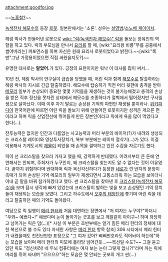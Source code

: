 attachment:goodfor.jpg

~~[[노홍철?]]~~

[[녹색전차 해모수]]의 등장 [[로봇]]. 일본판에서는 '소론'. 성우는 [[설영범]]/[[소노베 케이이치]].

헤링 박사가 만들어낸 로봇으로 [[wiki: "릭(녹색전차 해모수)" 릭]]을 돌보는 양육인의 역할을 하고 있다. 릭의 부모님을 만나서 [[요리]]를 할 때, [wiki:"요리왕 비룡"무를 공중에서 썰어버리는] 퍼포먼스를 하며 자신은 원래 요리사 로봇이었다고 밝힌다.~~[wiki:"록맨"그냥 가정용이었으면 직접 싸웠을지도?]~~

유명한 대사로는 '''알았어.'''가 있다. 긍정의 표현이지만 워낙 이 대사를 많이 써서... 

10년 전, 헤링 박사의 연구실이 급습을 당했을 때, 어린 릭과 함께 [[해모수]]로 탈출하라는 헤링 박사의 지시로 긴급 탈출하였다. 해모수에 탑승하기 직전 머리 뒷편에 총격을 받아 [[메모리]] 일부가 손상되어 중요한 몇몇 기억들을 재생하는 것이 불가능해졌고 총격의 손상을 받은 직후 정신을 못차린 상태에서 해모수를 조종하다가 절벽에서 떨어졌지만 구사일생으로 살아났다. 이때 이후 자기 말로는 손상된 기억의 파편만 재생될 뿐이라나. [[위키피디아]] 한국어판에 따르면 어린 릭을 돌보기 위해 만들어진 로봇이지만 성격은 게으른 편이라고 하며 릭을 산업전선에 뛰어들게 만든 장본인이라고 릭에게 욕을 많이 먹었다고 한다(…).

전투능력은 없지만 인간과 다름없는 사고능력과 머리 부분의 바이저(?)가 내려와 생성되는 크리스탈 레이더와 영상투사장치가, 복부 부분에는 레이저 절삭기(…)가 있다. 이걸 이용해서 기계도시의 [[제물]]이 되었을 때 손목을 결박하고 있던 수갑을 자르기도 했다. 

릭이 선 크리스탈을 찾으러 가자고 했을 때, 강력하게 반대했다. 어려서부터 큰 돈에 연연해서는 안되며, 주최자가 누구인지, 왜 크리스탈을 찾는지도 알 수 없다는 것이 이유였다. 끝까지 위험하다며 반대하며 릭과 옥신각신하다가 등장한 [[네로]]가 낀 반지의 문양이 촉매가 되어 손상된 기억 메모리의 일부가 재생되면서 고통스러워 하는 모습을 보이더니 이내 곧 말을 바꿔 참가하겠다고 했다. 썬 크리스탈을 찾아낸 후 [[크리스탈(녹색전차 해모수)]]을 보며 잠시 생각에 빠져 있었는데 크리스탈이 발하는 빛을 보고 손상됐던 기억 장치들이 재생되는 모습을 보였다. 그리고 하수도에서 [[오후의 태양단]]에 쫓기며 어린 릭을 데리고 탈출하던 때의 기억도 돌아왔다. 

여담으로 릭 일행이 [[메리 헌터]]와 처음 대면하는 장면에서 "저 여자는 누구야?"하더니 "우와~ 예쁘다~!" 예쁘다며 눈이 돌아가는 굿포를 보고 깨알같이 아이구~! 하며 꽈당하고 넘어가는 릭은 덤(...)[* 사실 이 부분은 초반부에는 알기 힘든 메리 헌터의 정체에 대한 복선으로 볼 수도 있다 자세한 사항은 [[메리 헌터]] 항목 참조] 306 시티에서 메리 헌터가 내렸을때도 천진난만한 표정으로 "그 여자 갔어? 삐삐번호라도 적어놔야 하는데"하는 모습을 보이며 메리 헌터의 미모에 홀라당 넘어간듯...~~복선일 수도?~~ 그걸 듣고 있던 릭도 "정신차려! 네 두뇌 컴퓨터에는 여자 보는 눈이 그렇게 없니?!"라며 까는 릭에 머리를 쥐어 싸내며 "으으으으"하는 모습은 몇 안되는 굿포의 개그 씬(...)
